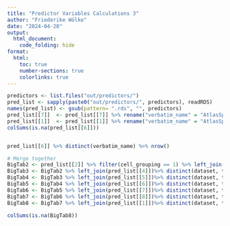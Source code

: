 ```yaml
---
title: "Predictor Variables Calculations 3"
author: "Friederike Wölke"
date: "2024-04-20"
output:
  html_document:
    code_folding: hide
format:
  html:
    toc: true
    number-sections: true
    colorlinks: true
---
```


```r
predictors <- list.files("out/predictors/")
pred_list <- sapply(paste0("out/predictors/", predictors), readRDS)
names(pred_list) <- gsub(pattern= ".rds", "", predictors)
pred_list[[7]]  <- pred_list[[7]] %>% rename("verbatim_name" = "AtlasSp")
pred_list[[1]]  <- pred_list[[1]] %>% rename("verbatim_name" = "AtlasSp")
colSums(is.na(pred_list[[6]]))


pred_list[[6]] %>% distinct(verbatim_name) %>% nrow()

# Merge together
BigTab2 <- pred_list[[2]] %>% filter(cell_grouping == 1) %>% left_join(pred_list[[3]]) %>% distinct(dataset, tp, verbatim_name, .keep_all=T)
BigTab3 <- BigTab2 %>% left_join(pred_list[[4]])%>% distinct(dataset, tp, verbatim_name, .keep_all=T)
BigTab4 <- BigTab3 %>% left_join(pred_list[[5]])%>% distinct(dataset, tp, verbatim_name, .keep_all=T)
BigTab5 <- BigTab4 %>% left_join(pred_list[[6]])%>% distinct(dataset, tp, verbatim_name, .keep_all=T)
BigTab6 <- BigTab5 %>% left_join(pred_list[[7]])%>% distinct(dataset, tp, verbatim_name, .keep_all=T)
BigTab7 <- BigTab6 %>% left_join(pred_list[[8]])%>% distinct(dataset, tp, verbatim_name, .keep_all=T)
BigTab8 <- BigTab7 %>% left_join(pred_list[[1]])%>% distinct(dataset, tp, verbatim_name, .keep_all=T)

colSums(is.na(BigTab8))

```
